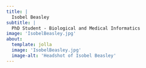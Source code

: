 ```yaml
---
title: |
  Isobel Beasley
subtitle: |
  PhD Student - Biological and Medical Informatics
image: 'IsobelBeasley.jpg'
about: 
  template: jolla 
  image: 'IsobelBeasley.jpg'
  image-alt: 'Headshot of Isobel Beasley'
---
```


